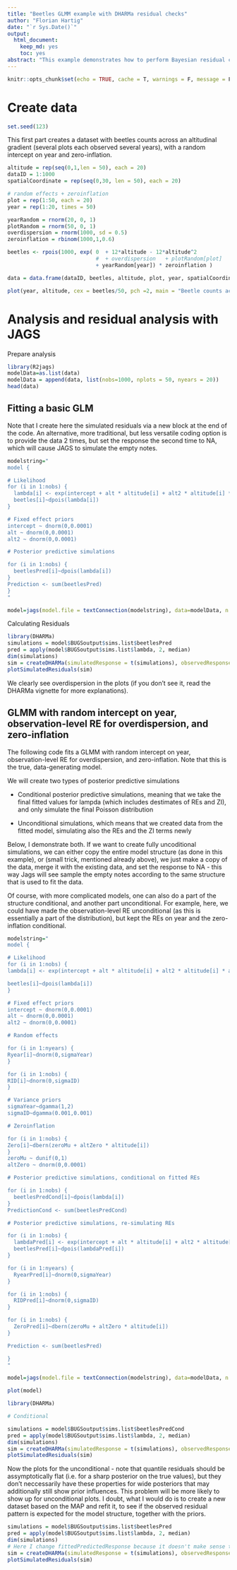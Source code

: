 ```yaml
---
title: "Beetles GLMM example with DHARMa residual checks"
author: "Florian Hartig"
date: "`r Sys.Date()`"
output: 
  html_document: 
    keep_md: yes
    toc: yes
abstract: "This example demonstrates how to perform Bayesian residual checks via posterior predictive simualtions from a Bayesian analysis with JAGS in DHARMa. The example uses a typical GLMM setup in ecology, with beetle counts across an altitudinal gradient. **Note: If you are unsure about the motivation / interpretation of these residuals, read the DHARMa vignette first.**</br></br>"
---
```



```r
knitr::opts_chunk$set(echo = TRUE, cache = T, warnings = F, message = F, fig.width = 5, fig.height = 5)
```

# Create data

```r
set.seed(123)
```

This first part creates a dataset with beetles counts across an altitudinal gradient (several plots each observed several years), with a random intercept on year and zero-inflation. 

```r
altitude = rep(seq(0,1,len = 50), each = 20)
dataID = 1:1000
spatialCoordinate = rep(seq(0,30, len = 50), each = 20)

# random effects + zeroinflation
plot = rep(1:50, each = 20)
year = rep(1:20, times = 50)

yearRandom = rnorm(20, 0, 1)
plotRandom = rnorm(50, 0, 1)
overdispersion = rnorm(1000, sd = 0.5)
zeroinflation = rbinom(1000,1,0.6)

beetles <- rpois(1000, exp( 0  + 12*altitude - 12*altitude^2 
                            #  + overdispersion   + plotRandom[plot]
                            + yearRandom[year]) * zeroinflation )

data = data.frame(dataID, beetles, altitude, plot, year, spatialCoordinate)

plot(year, altitude, cex = beetles/50, pch =2, main = "Beetle counts across altitudinal gradient\n triangle is proportional to counts")
```

# Analysis and residual analysis with JAGS

Prepare analysis

```r
library(R2jags)
modelData=as.list(data)
modelData = append(data, list(nobs=1000, nplots = 50, nyears = 20))
head(data)

```

## Fitting a basic GLM 

Note that I create here the simulated residuals via a new block at the end of the code. An alternative, more traditional, but less versatile coding option is to provide the data 2 times, but set the response the second time to NA, which will cause JAGS to simulate the empty notes. 

```r

modelstring="
model {

# Likelihood
for (i in 1:nobs) {
  lambda[i] <- exp(intercept + alt * altitude[i] + alt2 * altitude[i] * altitude[i]) 
  beetles[i]~dpois(lambda[i]) 
}

# Fixed effect priors 
intercept ~ dnorm(0,0.0001)
alt ~ dnorm(0,0.0001)
alt2 ~ dnorm(0,0.0001)

# Posterior predictive simulations 

for (i in 1:nobs) {
  beetlesPred[i]~dpois(lambda[i])
}
Prediction <- sum(beetlesPred)
}
"

model=jags(model.file = textConnection(modelstring), data=modelData, n.iter=10000,  parameters.to.save = c("intercept", "alt", "alt2", "beetlesPred", "lambda"), DIC = F)

```

Calculating Residuals

```r
library(DHARMa)
simulations = model$BUGSoutput$sims.list$beetlesPred
pred = apply(model$BUGSoutput$sims.list$lambda, 2, median)
dim(simulations)
sim = createDHARMa(simulatedResponse = t(simulations), observedResponse = data$beetles, fittedPredictedResponse = pred, integerResponse = T)
plotSimulatedResiduals(sim)

```


We clearly see overdispersion in the plots (if you don't see it, read the DHARMa vignette for more explanations).


## GLMM with random intercept on year, observation-level RE for overdispersion, and zero-inflation

The following code fits a GLMM with random intercept on year, observation-level RE for overdispersion, and zero-inflation. Note that this is the true, data-generating model. 

We  will create two types of posterior predictive simulations 

* Conditional posterior predictive simulations, meaning that we take the final fitted values for lampda (which includes destimates of REs and ZI), and only simulate the final Poisson distribution

* Unconditional simulations, which means that we created data from the fitted model, simulating also the REs and the ZI terms newly

Below, I demonstrate both. If we want to create fully uncoditional simulations, we can either copy the entire model structure (as done in this example), or (small trick, mentioned already above), we just make a copy of the data, merge it with the existing data, and set the response to NA - this way Jags will see sample the empty notes according to the same structure that is used to fit the data. 

Of course, with more complicated models, one can also do a part of the structure conditional, and another part unconditional. For example, here, we could have made the observation-level RE unconditional (as this is essentially a part of the distribution), but kept the REs on year and the zero-inflation conditional. 

```r

modelstring="
model {

# Likelihood
for (i in 1:nobs) {
lambda[i] <- exp(intercept + alt * altitude[i] + alt2 * altitude[i] * altitude[i] + Ryear[year[i]] + RID[i] ) * Zero[i] + 0.00000001 

beetles[i]~dpois(lambda[i]) 
}

# Fixed effect priors 
intercept ~ dnorm(0,0.0001)
alt ~ dnorm(0,0.0001)
alt2 ~ dnorm(0,0.0001)

# Random effects 

for (i in 1:nyears) {
Ryear[i]~dnorm(0,sigmaYear)
}

for (i in 1:nobs) {
RID[i]~dnorm(0,sigmaID)
}

# Variance priors 
sigmaYear~dgamma(1,2)
sigmaID~dgamma(0.001,0.001)

# Zeroinflation

for (i in 1:nobs) {
Zero[i]~dbern(zeroMu + altZero * altitude[i])
}
zeroMu ~ dunif(0,1)
altZero ~ dnorm(0,0.0001)

# Posterior predictive simulations, conditional on fitted REs  

for (i in 1:nobs) {
  beetlesPredCond[i]~dpois(lambda[i])
}
PredictionCond <- sum(beetlesPredCond)

# Posterior predictive simulations, re-simulating REs  

for (i in 1:nobs) {
  lambdaPred[i] <- exp(intercept + alt * altitude[i] + alt2 * altitude[i] * altitude[i] + RyearPred[year[i]] + RIDPred[i] ) * ZeroPred[i] + 0.00000001 
  beetlesPred[i]~dpois(lambdaPred[i]) 
}

for (i in 1:nyears) {
  RyearPred[i]~dnorm(0,sigmaYear)
}

for (i in 1:nobs) {
  RIDPred[i]~dnorm(0,sigmaID)
}

for (i in 1:nobs) {
  ZeroPred[i]~dbern(zeroMu + altZero * altitude[i])
}

Prediction <- sum(beetlesPred)

}
"

model=jags(model.file = textConnection(modelstring), data=modelData, n.iter=10000,  parameters.to.save = c("intercept", "alt", "alt2", "beetlesPred", "beetlesPredCond", "Ryear", "sigmaYear", "lambda", "altZero", "zeroMu"), DIC = F)

plot(model)

```


```r
library(DHARMa)

# Conditional

simulations = model$BUGSoutput$sims.list$beetlesPredCond
pred = apply(model$BUGSoutput$sims.list$lambda, 2, median)
dim(simulations)
sim = createDHARMa(simulatedResponse = t(simulations), observedResponse = data$beetles, fittedPredictedResponse = pred, integerResponse = T)
plotSimulatedResiduals(sim)
```

Now the plots for the unconditional - note that quantile residuals should be assymptotically flat (i.e. for a sharp posterior on the true values), but they don't neccessarily have these properties for wide posteriors that may additionally still show prior influences. This problem will be more likely to show up for unconditional plots. I doubt, what I would do is to create a new dataset based on the MAP and refit it, to see if the observed residual pattern is expected for the model structure, together with the priors. 

```r
simulations = model$BUGSoutput$sims.list$beetlesPred
pred = apply(model$BUGSoutput$sims.list$lambda, 2, median)
dim(simulations)
# Here I change fittedPredictedResponse because it doesn't make sense to plot the unconditional residuals against the conditional predictions
sim = createDHARMa(simulatedResponse = t(simulations), observedResponse = data$beetles, fittedPredictedResponse = log(apply(simulations, 2, mean) + 1), integerResponse = T)
plotSimulatedResiduals(sim)
```

